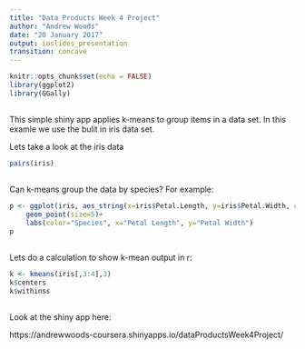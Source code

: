 ```yaml
---
title: "Data Products Week 4 Project"
author: "Andrew Woods"
date: "20 January 2017"
output: ioslides_presentation
transition: concave
---
```


```r
knitr::opts_chunk$set(echo = FALSE)
library(ggplot2)
library(GGally)
```

## 

This simple shiny app applies k-means to group items in a data set.  In this examle we use the bulit in iris data set.

Lets take a look at the iris data


```r
pairs(iris)
```


## 

Can k-means group the data by species?  For example:


```r
p <- ggplot(iris, aes_string(x=iris$Petal.Length, y=iris$Petal.Width, color=iris$Species)) +
    geom_point(size=5)+
    labs(color="Species", x="Petal Length", y="Petal Width")
p
```

##

Lets do a calculation to show k-mean output in r:

```r
k <- kmeans(iris[,3:4],3)
k$centers
k$withinss
```

##

Look at the shiny app here:

https://andrewwoods-coursera.shinyapps.io/dataProductsWeek4Project/